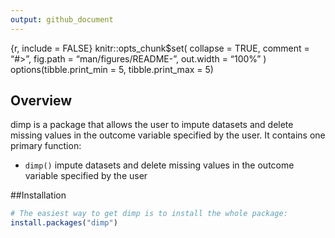 ```yaml
---
output: github_document
---
```


<!-- README.md is generated from README.Rmd. Please edit that file -->

{r, include = FALSE}
knitr::opts_chunk$set(
  collapse = TRUE,
  comment = "#>",
  fig.path = "man/figures/README-",
  out.width = "100%"
)
options(tibble.print_min = 5, tibble.print_max = 5)


## Overview

dimp is a package that allows the user to impute datasets and delete missing values in the outcome variable specified by the user. It contains one primary function:

* `dimp()`  impute datasets and delete missing values in the outcome variable specified by the user

##Installation

```r

# The easiest way to get dimp is to install the whole package:
install.packages("dimp")
```

